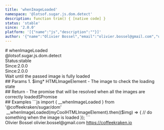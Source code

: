 ```yaml
---
title: 'whenImageLoaded'
namespace: '@lotsof.sugar.js.dom.detect'
description: function trim() { [native code] }
status: 'stable'
since: '2.0.0'
platform: '[{"name":"js","description":""}]'
author: '{"name":"Olivier Bossel","email":"olivier.bossel@gmail.com","url":"https://coffeekraken.io"}'
---
```

<div class="docmap-mdx">
# whenImageLoaded
<div class="_namespace">@lotsof.sugar.js.dom.detect</div>
<div class="_metas">
<div class="_status"><span class="_status-label">Status:</span><span class="_status-value -stable">stable</span></div>
<div class="_since"><span class="_since-label">Since:</span><span class="_since-value">2.0.0</span></div>
<div class="_since"><span class="_since-label">Since:</span><span class="_since-value">2.0.0</span></div>
</div>
<div class="_description">
Wait until the passed image is fully loaded
</div>
<div class="_params">
## Params
1. <span class="_name">$img<span class="_required">*</span></span><span class="_default"></span> <span class="_type">HTMLImageElement</span>
   - The image to check the loading state
</div>
<div class="_return">
## Return
- <span class="_description">The promise that will be resolved when all the images are correctly loaded</span><span class="_default"></span><span class="_type">SPromise</span>
</div>
<div class="_examples">
## Examples
```js
import { __whenImageLoaded } from '@coffeekraken/sugar/dom'
 __whenImageLoaded(myCoolHTMLImageElement).then(($img) => {
		// do something when the image is loaded
});
```
</div>
<div class="_author">
<span class="_name">Olivier Bossel</span>
<span class="_email">olivier.bossel@gmail.com</span>
<a href="https://coffeekraken.io" target="_blank" class="_url">https://coffeekraken.io</a>
</div>
</div>